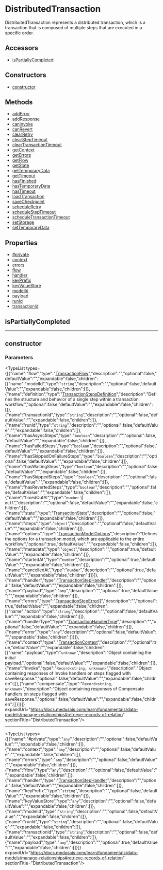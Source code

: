 
# DistributedTransaction

DistributedTransaction represents a distributed transaction, which is a transaction that is composed of multiple steps that are executed in a specific order.

## Accessors

- [isPartiallyCompleted](page.mdx#ispartiallycompleted)

## Constructors

- [constructor](page.mdx#constructor)

## Methods

- [addError](../../DistributedTransaction/methods/workflows.DistributedTransaction.addError/page.mdx)
- [addResponse](../../DistributedTransaction/methods/workflows.DistributedTransaction.addResponse/page.mdx)
- [canInvoke](../../DistributedTransaction/methods/workflows.DistributedTransaction.canInvoke/page.mdx)
- [canRevert](../../DistributedTransaction/methods/workflows.DistributedTransaction.canRevert/page.mdx)
- [clearRetry](../../DistributedTransaction/methods/workflows.DistributedTransaction.clearRetry/page.mdx)
- [clearStepTimeout](../../DistributedTransaction/methods/workflows.DistributedTransaction.clearStepTimeout/page.mdx)
- [clearTransactionTimeout](../../DistributedTransaction/methods/workflows.DistributedTransaction.clearTransactionTimeout/page.mdx)
- [getContext](../../DistributedTransaction/methods/workflows.DistributedTransaction.getContext/page.mdx)
- [getErrors](../../DistributedTransaction/methods/workflows.DistributedTransaction.getErrors/page.mdx)
- [getFlow](../../DistributedTransaction/methods/workflows.DistributedTransaction.getFlow/page.mdx)
- [getState](../../DistributedTransaction/methods/workflows.DistributedTransaction.getState/page.mdx)
- [getTemporaryData](../../DistributedTransaction/methods/workflows.DistributedTransaction.getTemporaryData/page.mdx)
- [getTimeout](../../DistributedTransaction/methods/workflows.DistributedTransaction.getTimeout/page.mdx)
- [hasFinished](../../DistributedTransaction/methods/workflows.DistributedTransaction.hasFinished/page.mdx)
- [hasTemporaryData](../../DistributedTransaction/methods/workflows.DistributedTransaction.hasTemporaryData/page.mdx)
- [hasTimeout](../../DistributedTransaction/methods/workflows.DistributedTransaction.hasTimeout/page.mdx)
- [loadTransaction](../../DistributedTransaction/methods/workflows.DistributedTransaction.loadTransaction/page.mdx)
- [saveCheckpoint](../../DistributedTransaction/methods/workflows.DistributedTransaction.saveCheckpoint/page.mdx)
- [scheduleRetry](../../DistributedTransaction/methods/workflows.DistributedTransaction.scheduleRetry/page.mdx)
- [scheduleStepTimeout](../../DistributedTransaction/methods/workflows.DistributedTransaction.scheduleStepTimeout/page.mdx)
- [scheduleTransactionTimeout](../../DistributedTransaction/methods/workflows.DistributedTransaction.scheduleTransactionTimeout/page.mdx)
- [setStorage](../../DistributedTransaction/methods/workflows.DistributedTransaction.setStorage/page.mdx)
- [setTemporaryData](../../DistributedTransaction/methods/workflows.DistributedTransaction.setTemporaryData/page.mdx)

## Properties

- [#private](page.mdx##private)
- [context](page.mdx#context)
- [errors](page.mdx#errors)
- [flow](page.mdx#flow)
- [handler](page.mdx#handler)
- [keyPrefix](page.mdx#keyprefix)
- [keyValueStore](page.mdx#keyvaluestore)
- [modelId](page.mdx#modelid)
- [payload](page.mdx#payload)
- [runId](page.mdx#runid)
- [transactionId](page.mdx#transactionid)

## isPartiallyCompleted

___

## constructor

### Parameters

<TypeList types={[{"name":"flow","type":"[TransactionFlow](../../types/workflows.TransactionFlow/page.mdx)","description":"","optional":false,"defaultValue":"","expandable":false,"children":[{"name":"modelId","type":"`string`","description":"","optional":false,"defaultValue":"","expandable":false,"children":[]},{"name":"definition","type":"[TransactionStepsDefinition](../../types/workflows.TransactionStepsDefinition/page.mdx)","description":"Defines the structure and behavior of a single step within a transaction workflow.","optional":false,"defaultValue":"","expandable":false,"children":[]},{"name":"transactionId","type":"`string`","description":"","optional":false,"defaultValue":"","expandable":false,"children":[]},{"name":"runId","type":"`string`","description":"","optional":false,"defaultValue":"","expandable":false,"children":[]},{"name":"hasAsyncSteps","type":"`boolean`","description":"","optional":false,"defaultValue":"","expandable":false,"children":[]},{"name":"hasFailedSteps","type":"`boolean`","description":"","optional":false,"defaultValue":"","expandable":false,"children":[]},{"name":"hasSkippedOnFailureSteps","type":"`boolean`","description":"","optional":false,"defaultValue":"","expandable":false,"children":[]},{"name":"hasWaitingSteps","type":"`boolean`","description":"","optional":false,"defaultValue":"","expandable":false,"children":[]},{"name":"hasSkippedSteps","type":"`boolean`","description":"","optional":false,"defaultValue":"","expandable":false,"children":[]},{"name":"hasRevertedSteps","type":"`boolean`","description":"","optional":false,"defaultValue":"","expandable":false,"children":[]},{"name":"timedOutAt","type":"`number` \\| `null`","description":"","optional":false,"defaultValue":"","expandable":false,"children":[]},{"name":"state","type":"[TransactionState](../../enums/workflows.TransactionState/page.mdx)","description":"","optional":false,"defaultValue":"","expandable":false,"children":[]},{"name":"steps","type":"`object`","description":"","optional":false,"defaultValue":"","expandable":false,"children":[]},{"name":"options","type":"[TransactionModelOptions](../../types/workflows.TransactionModelOptions/page.mdx)","description":"Defines the options for a transaction model, which are applicable to the entire workflow.","optional":true,"defaultValue":"","expandable":false,"children":[]},{"name":"metadata","type":"`object`","description":"","optional":true,"defaultValue":"","expandable":false,"children":[]},{"name":"startedAt","type":"`number`","description":"","optional":true,"defaultValue":"","expandable":false,"children":[]},{"name":"cancelledAt","type":"`number`","description":"","optional":true,"defaultValue":"","expandable":false,"children":[]}]},{"name":"handler","type":"[TransactionStepHandler](../../types/workflows.TransactionStepHandler/page.mdx)","description":"","optional":false,"defaultValue":"","expandable":false,"children":[]},{"name":"payload","type":"`any`","description":"","optional":true,"defaultValue":"","expandable":false,"children":[]},{"name":"errors","type":"[TransactionStepError](../workflows.TransactionStepError/page.mdx)[]","description":"","optional":true,"defaultValue":"","expandable":false,"children":[{"name":"action","type":"`string`","description":"","optional":false,"defaultValue":"","expandable":false,"children":[]},{"name":"handlerType","type":"[TransactionHandlerType](../../enums/workflows.TransactionHandlerType/page.mdx)","description":"","optional":false,"defaultValue":"","expandable":false,"children":[]},{"name":"error","type":"`any`","description":"","optional":false,"defaultValue":"","expandable":false,"children":[]}]},{"name":"context","type":"[TransactionContext](../workflows.TransactionContext/page.mdx)","description":"","optional":true,"defaultValue":"","expandable":false,"children":[{"name":"payload","type":"`unknown`","description":"Object containing the initial payload.","optional":false,"defaultValue":"","expandable":false,"children":[]},{"name":"invoke","type":"`Record<string, unknown>`","description":"Object containing responses of Invoke handlers on steps flagged with saveResponse.","optional":false,"defaultValue":"","expandable":false,"children":[]},{"name":"compensate","type":"`Record<string, unknown>`","description":"Object containing responses of Compensate handlers on steps flagged with saveResponse.","optional":false,"defaultValue":"","expandable":false,"children":[]}]}]} expandUrl="https://docs.medusajs.com/learn/fundamentals/data-models/manage-relationships#retrieve-records-of-relation" sectionTitle="DistributedTransaction"/>

___

<TypeList types={[{"name":"#private","type":"`any`","description":"","optional":false,"defaultValue":"","expandable":false,"children":[]},{"name":"context","type":"`any`","description":"","optional":false,"defaultValue":"","expandable":false,"children":[]},{"name":"errors","type":"`any`","description":"","optional":false,"defaultValue":"","expandable":false,"children":[]},{"name":"flow","type":"`any`","description":"","optional":false,"defaultValue":"","expandable":false,"children":[]},{"name":"handler","type":"[TransactionStepHandler](../../types/workflows.TransactionStepHandler/page.mdx)","description":"","optional":false,"defaultValue":"","expandable":false,"children":[]},{"name":"keyPrefix","type":"`string`","description":"","optional":false,"defaultValue":"","expandable":false,"children":[]},{"name":"keyValueStore","type":"`any`","description":"","optional":false,"defaultValue":"","expandable":false,"children":[]},{"name":"modelId","type":"`string`","description":"","optional":false,"defaultValue":"","expandable":false,"children":[]},{"name":"runId","type":"`string`","description":"","optional":false,"defaultValue":"","expandable":false,"children":[]},{"name":"transactionId","type":"`string`","description":"","optional":false,"defaultValue":"","expandable":false,"children":[]},{"name":"payload","type":"`any`","description":"","optional":true,"defaultValue":"","expandable":false,"children":[]}]} expandUrl="https://docs.medusajs.com/learn/fundamentals/data-models/manage-relationships#retrieve-records-of-relation" sectionTitle="DistributedTransaction"/>
